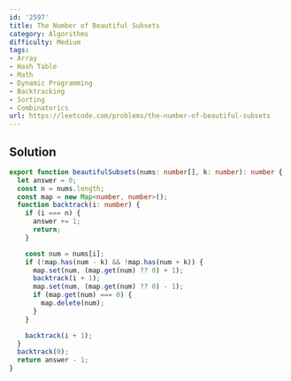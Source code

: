 ```yaml
---
id: '2597'
title: The Number of Beautiful Subsets
category: Algorithms
difficulty: Medium
tags:
- Array
- Hash Table
- Math
- Dynamic Programming
- Backtracking
- Sorting
- Combinatorics
url: https://leetcode.com/problems/the-number-of-beautiful-subsets
---
```


## Solution

```typescript filename="solution.ts" copy
export function beautifulSubsets(nums: number[], k: number): number {
  let answer = 0;
  const n = nums.length;
  const map = new Map<number, number>();
  function backtrack(i: number) {
    if (i === n) {
      answer += 1;
      return;
    }

    const num = nums[i];
    if (!map.has(num - k) && !map.has(num + k)) {
      map.set(num, (map.get(num) ?? 0) + 1);
      backtrack(i + 1);
      map.set(num, (map.get(num) ?? 0) - 1);
      if (map.get(num) === 0) {
        map.delete(num);
      }
    }

    backtrack(i + 1);
  }
  backtrack(0);
  return answer - 1;
}
```

